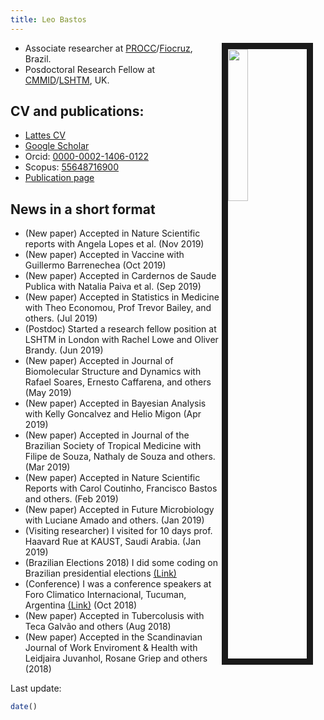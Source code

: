 ```yaml
---
title: Leo Bastos
---
```


<link rel="stylesheet" href="styles.css" type="text/css">

<img src="files/fotoLeo2.jpg" style="width:25%; border:10px solid; margin-right: 20px" align="right">


- Associate researcher at [PROCC](http://www.procc.fiocruz.br)/[Fiocruz](http://www.fiocruz.br), Brazil.
- Posdoctoral Research Fellow at [CMMID](https://www.lshtm.ac.uk/research/centres/centre-mathematical-modelling-infectious-diseases)/[LSHTM](https://www.lshtm.ac.uk/), UK.


## CV and publications:

- [Lattes CV](http://lattes.cnpq.br/5241799121437269)
- [Google Scholar](http://scholar.google.com.au/citations?user=9e3_tSsAAAAJ&hl=en)
- Orcid: [0000-0002-1406-0122](https://orcid.org/0000-0002-1406-0122)
- Scopus: [55648716900](https://www.scopus.com/authid/detail.uri?authorId=55648716900)
- [Publication page](publications.html)


## News in a short format

- (New paper) Accepted in Nature Scientific reports with Angela Lopes et al. (Nov 2019)
- (New paper) Accepted in Vaccine with Guillermo Barrenechea (Oct 2019)
- (New paper) Accepted in Cardernos de Saude Publica with Natalia Paiva et al. (Sep 2019)
- (New paper) Accepted in Statistics in Medicine with Theo Economou, Prof Trevor Bailey, and others. (Jul 2019)
- (Postdoc) Started a research fellow position at LSHTM in London with Rachel Lowe and Oliver Brandy. (Jun 2019)
- (New paper) Accepted in Journal of Biomolecular Structure and Dynamics with Rafael Soares, Ernesto Caffarena, and others (May 2019)
- (New paper) Accepted in Bayesian Analysis with Kelly Goncalvez and Helio Migon (Apr 2019)
- (New paper) Accepted in Journal of the Brazilian Society of Tropical Medicine with Filipe de Souza, Nathaly de Souza and others. (Mar 2019)
- (New paper) Accepted in Nature Scientific Reports with Carol Coutinho, Francisco Bastos and others. (Feb 2019)
- (New paper) Accepted in Future Microbiology with Luciane Amado and others. (Jan 2019)
- (Visiting researcher) I visited for 10 days prof. Haavard Rue at KAUST, Saudi Arabia.  (Jan 2019)
- (Brazilian Elections 2018) I did some coding on Brazilian presidential elections [(Link)](eleicoes2018.html)
- (Conference) I was a conference speakers at Foro Climatico Internacional, Tucuman, Argentina [(Link)](https://climactivo.com)  (Oct 2018)
- (New paper) Accepted in Tubercolusis with Teca Galvão and others (Aug 2018)
- (New paper) Accepted in the Scandinavian Journal of Work Enviroment & Health with Leidjaira Juvanhol, Rosane Griep and others (2018)

Last update:
```r
date()
```
